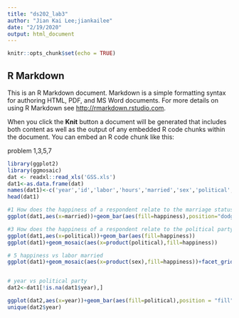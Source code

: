 ```yaml
---
title: "ds202_lab3"
author: "Jian Kai Lee;jiankailee"
date: "2/19/2020"
output: html_document
---
```


```r
knitr::opts_chunk$set(echo = TRUE)
```

## R Markdown

This is an R Markdown document. Markdown is a simple formatting syntax for authoring HTML, PDF, and MS Word documents. For more details on using R Markdown see <http://rmarkdown.rstudio.com>.

When you click the **Knit** button a document will be generated that includes both content as well as the output of any embedded R code chunks within the document. You can embed an R code chunk like this:

 problem 1,3,5,7 
```r
library(ggplot2)
library(ggmosaic)
dat <- readxl::read_xls('GSS.xls')
dat1<-as.data.frame(dat)
names(dat1)<-c('year','id','labor','hours','married','sex','political','happiness','ballot')
head(dat1)

#1 How does the happiness of a respondent relate to the marriage status?
ggplot(dat1,aes(x=married))+geom_bar(aes(fill=happiness),position="dodge")

#3 How does the happiness of a respondent relate to the political party affiliation?
ggplot(dat1,aes(x=political))+geom_bar(aes(fill=happiness))
ggplot(dat1)+geom_mosaic(aes(x=product(political),fill=happiness))

# 5 happiness vs labor married
ggplot(dat1)+geom_mosaic(aes(x=product(sex),fill=happiness))+facet_grid(political~married)


# year vs political party
dat2<-dat1[!is.na(dat1$year),]

ggplot(dat2,aes(x=year))+geom_bar(aes(fill=political),position = "fill")
unique(dat2$year)
```



